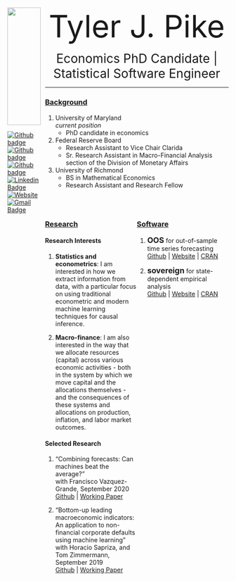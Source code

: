 
<style>
.column-left{
  padding-top: 25pt;
  padding-bottom: 25pt;
  float: left;
  width: 50%;
  height: 200pt;
  text-align: left;
}
.column-right{
  padding-top: 25pt;
  padding-bottom: 25pt;
  float: right;
  width: 50%;
  height: 200pt;
  text-align: left;
}
</style>

<style>
.column-pic{
  padding-top: 25pt;
  padding-bottom: 25pt;
  float: left;
  width: 15%;
  height: 200pt;
  text-align: right;
}
.column-text{
  padding-top: 25pt;
  padding-bottom: 25pt;
  float: right;
  width: 83%;
  height: 200pt;
  text-align: left;
}
</style>


<div class="column-pic">

   <img src="./content/Pike Profile Picture.png" style="width:100%">
   
   <p align=left>
   [![Github badge](https://img.shields.io/badge/Google_Scholar-black?style=flat-square&logo=GoogleScholar&logoColor=white)](https://scholar.google.com/citations?user=S21ZxVwAAAAJ&hl=en)  
  [![Github badge](https://img.shields.io/badge/SSRN-black?style=flat-square&logo=SSRN&logoColor=white)](https://papers.ssrn.com/sol3/cf_dev/AbsByAuth.cfm?per_id=3097491)  
  [![Github badge](https://img.shields.io/badge/GitHub-100000?style=flat-square&logo=github&logoColor=white)](https://github.com/tylerJPike)  
  [![Linkedin Badge](https://img.shields.io/badge/-LinkedIn-black?style=flat-square&logo=Linkedin&logoColor=white&link=https://www.linkedin.com/in/tyler-j-pike/)](https://www.linkedin.com/in/tyler-j-pike/)  
  [![Website](https://img.shields.io/badge/Website-black?style=flat-square&logo=InternetExplorer&logoColor=white)](https://tylerjpike.github.io/)  
  [![Gmail Badge](https://img.shields.io/badge/-Mail-black?style=flat-square&logo=Gmail&logoColor=white&link=mailto:tjpike7@gmail.com)](mailto:tjpike7@gmail.com)
  </p>
   
</div>


<div class="column-text">

<p align=center> <span style="font-size:5em;"> Tyler J. Pike </span> </p>
<p align=center> <span style="font-size:2em;"> Economics PhD Candidate | Statistical Software Engineer </span> </p>


---

### [Background](./content/Tyler_Pike_CV.pdf)  

1. University of Maryland     
*current position*
    - PhD candidate in economics  

2. Federal Reserve Board   
    - Research Assistant to Vice Chair Clarida   
    - Sr. Research Assistant in Macro-Financial Analysis section of the Division of Monetary Affairs    

3. University of Richmond  
    - BS in Mathematical Economics   
    - Research Assistant and Research Fellow    

<div class="column-left">
  
### [Research](./current_projects.html)

#### Research Interests

1. **Statistics and econometrics**: I am interested in how we extract information from data, with a particular focus on using traditional econometric and modern machine learning techniques for causal inference.  
  
2. **Macro-finance**: I am also interested in the way that we allocate resources (capital) across various economic activities - both in the system by which we move capital and the allocations themselves - and the consequences of these systems and allocations on production, inflation, and labor market outcomes.

#### Selected Research   

1. "Combining forecasts: Can machines beat the average?"     
with Francisco Vazquez-Grande, September 2020    
[Github](https://github.com/tylerJPike/CanMachinesBeatTheAverage) | [Working Paper](https://papers.ssrn.com/sol3/papers.cfm?abstract_id=3691117)  

2. "Bottom-up leading macroeconomic indicators: An application to non-financial corporate defaults using machine learning"    
with Horacio Sapriza, and Tom Zimmermann, September 2019    
[Github](https://github.com/tylerJPike/BottomUpMacroIndicators) | [Working Paper](https://papers.ssrn.com/sol3/papers.cfm?abstract_id=3473056)  

</div>

<div class="column-right">

### [Software](./packages.html)  

1.  <span style="font-size:1.25em;">**OOS**</span> for out-of-sample time series forecasting     
[Github](https://github.com/tylerJPike/OOS) | [Website](https://tylerjpike.github.io/OOS/) | [CRAN](https://cran.r-project.org/web/packages/OOS/index.html)

2. <span style="font-size:1.25em;">**sovereign**</span> for state-dependent empirical analysis      
[Github](https://github.com/tylerJPike/sovereign) | [Website](https://tylerjpike.github.io/sovereign/) | [CRAN](https://cran.r-project.org/web/packages/sovereign/index.html)

</div>  

</div>  
  
 
